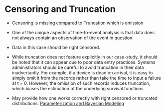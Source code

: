 # Censoring and Truncation

- Censoring is missing compared to Truncation which is omission
- One of the unique aspects of time-to-event analysis is that data does not always contain an observation of the event in question. 
- Data in this case should be right censored. 

- While truncation does not feature explicitly in our case-study, it should be noted that it can appear due to poor data entry practices. Systems administrators should be careful to avoid truncation in their data inadvertantly. For example, if a device is dead on arrival, it is easy to simply omit it from the records rather than take the time to input a failure at t = 0. However, the omission of such records induces truncation, which biases the estimation of the underlying survival functions. 



- May provide how one works correctly with right censored or truncated distributions.
  [Parameterization and Bayesian Modeling](http://www.stat.columbia.edu/~gelman/research/published/parameterization.pdf)